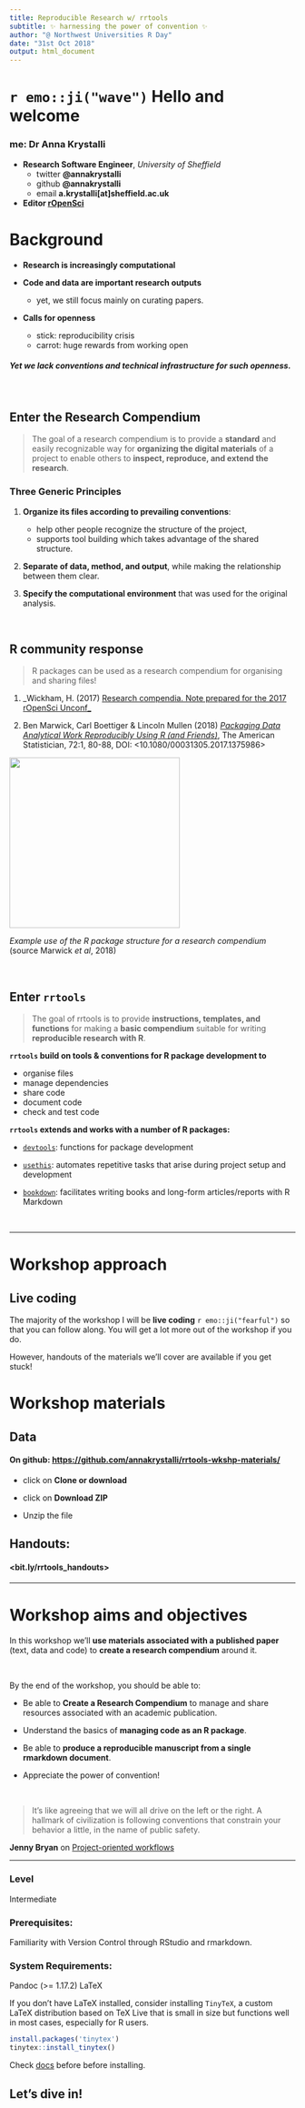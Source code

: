 ```yaml
---
title: Reproducible Research w/ rrtools 
subtitle: ✨ harnessing the power of convention ✨
author: "@ Northwest Universities R Day"
date: "31st Oct 2018"
output: html_document
---
```


# `r emo::ji("wave")` Hello and welcome

### me: Dr Anna Krystalli

- **Research Software Engineer**, _University of Sheffield_
    + twitter **@annakrystalli**
    + github **@annakrystalli**
    + email **a.krystalli[at]sheffield.ac.uk**
    
- **Editor [rOpenSci](http://onboarding.ropensci.org/)**



# Background

- **Research is increasingly computational**

- **Code and data are important research outputs**
    + yet, we still focus mainly on curating papers.

- **Calls for openness**
    + stick: reproducibility crisis
    + carrot: huge rewards from working open


##### Yet we lack conventions and technical infrastructure for such openness.

<br>

## Enter the Research Compendium


> The goal of a research compendium is to provide a **standard** and easily recognizable way for **organizing the digital materials** of a project to enable others to **inspect, reproduce, and extend the research**.


### Three Generic Principles

1. **Organize its files according to prevailing conventions**: 
    + help other people recognize the structure of the project, 
    + supports tool building which takes advantage of the shared structure.
    
1. **Separate of data, method, and output**, while making the relationship between them clear.

1. **Specify the computational environment** that was used for the original analysis.


<br>

##  R community response

> R packages can be used as a research compendium for organising and sharing files!


1. _Wickham, H. (2017) [Research compendia. Note prepared for the 2017 rOpenSci Unconf_](https://docs.google.com/document/d/1LzZKS44y4OEJa4Azg5reGToNAZL0e0HSUwxamNY7E-Y/edit#heading=h.blggi16hdosp)


2. Ben Marwick, Carl Boettiger & Lincoln Mullen (2018) [_Packaging Data Analytical Work Reproducibly Using R (and Friends)_](https://www.tandfonline.com/doi/abs/10.1080/00031305.2017.1375986?journalCode=utas20), The American Statistician, 72:1, 80-88, DOI: <10.1080/00031305.2017.1375986>


<img src="assets/marw_f3.jpeg" width="300px">

_Example use of the R package structure for a research compendium_ (source Marwick _et al_, 2018)

<br>

## Enter `rrtools`

> The goal of rrtools is to provide **instructions, templates, and functions** for making a **basic compendium** suitable for writing **reproducible research with R**.


**`rrtools` build on tools & conventions for R package development to**

- organise files
- manage dependencies
- share code
- document code
- check and test code

**`rrtools` extends and works with a number of R packages:**

- [`devtools`](https://cran.r-project.org/package=devtools): functions for package development

- [`usethis`](https://www.tidyverse.org/articles/2017/11/usethis-1.0.0/): automates repetitive tasks that arise during project setup and development

- [`bookdown`](https://bookdown.org/): facilitates writing books and long-form articles/reports with R Markdown

<br>

***


# Workshop approach
    

## Live coding

The majority of the workshop I will be **live coding** `r emo::ji("fearful")` so that you can follow along. You will get a lot more out of the workshop if you do.

However, handouts of the materials we'll cover are available if you get stuck!


# Workshop materials

## Data

#### On github: <https://github.com/annakrystalli/rrtools-wkshp-materials/>  

+ click on **Clone or download** 

+ click on **Download ZIP** 

+ Unzip the file 

## Handouts:

#### <bit.ly/rrtools_handouts>

---


# Workshop aims and objectives

In this workshop we'll **use materials associated with a published paper** (text, data and code) to **create a research compendium** around it.

<br>

By the end of the workshop, you should be able to:

- Be able to **Create a Research Compendium** to manage and share resources associated with an academic publication.

- Understand the basics of **managing code as an R package**.

- Be able to **produce a reproducible manuscript from a single rmarkdown document**.

- Appreciate the power of convention!

<br>

> It’s like agreeing that we will all drive on the left or the right. A hallmark of civilization is following conventions that constrain your behavior a little, in the name of public safety.

**Jenny Bryan** on [Project-oriented workflows](https://www.tidyverse.org/articles/2017/12/workflow-vs-script/)


---

### Level

Intermediate

### Prerequisites:

Familiarity with Version Control through RStudio and rmarkdown.


### System Requirements:

Pandoc (>= 1.17.2)
LaTeX

If you don't have LaTeX installed, consider installing `TinyTeX`, a custom LaTeX distribution based on TeX Live that is small in size but functions well in most cases, especially for R users. 

```r
install.packages('tinytex')
tinytex::install_tinytex()
```

Check [docs](https://yihui.name/tinytex/) before before installing.

## Let's dive in!

